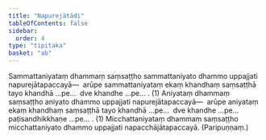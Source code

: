 ```yaml
---
title: "Napurejātādi"
tableOfContents: false
sidebar:
  order: 4
type: "tipitaka"
basket: "ab"
---
```



<DynamicBreadcrumb />

<Division number="31">

<Paragraph number="2329">
Sammattaniyataṃ dhammaṃ saṃsaṭṭho sammattaniyato dhammo uppajjati napurejātapaccayā—  arūpe sammattaniyataṃ ekaṃ khandhaṃ saṃsaṭṭhā tayo khandhā …pe…  dve khandhe …pe… . (1)
</Paragraph>

<Paragraph number="2330">
Aniyataṃ dhammaṃ saṃsaṭṭho aniyato dhammo uppajjati napurejātapaccayā—  arūpe aniyataṃ ekaṃ khandhaṃ saṃsaṭṭhā tayo khandhā …pe…  dve khandhe …pe…  paṭisandhikkhaṇe …pe… . (1)
</Paragraph>

<Paragraph number="2331">
Micchattaniyataṃ dhammaṃ saṃsaṭṭho micchattaniyato dhammo uppajjati napacchājātapaccayā. (Paripuṇṇaṃ.)
</Paragraph>
</Division>